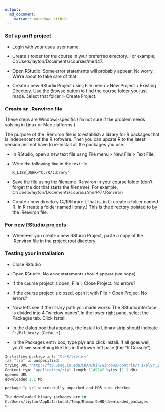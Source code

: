 ```yaml
---
output:
  md_document:
    variant: markdown_github
---
```


### Set up an R project 

- Login with your usual user name. 

- Create a folder for the course in your preferred directory. For
example, C:/Users/layton/Documents/courses/me447. 

- Open RStudio. Some error statements will probably appear. No
worry. We’re about to take care of that. 

- Create a new RStudio Project using File menu > New Project > Existing Directory. Use the Browse button to find the course folder you just made. Select that folder > Create Project. 

### Create an .Renviron file 

These steps are Windows-specific (I'm not sure if the problem needs solving in Linux or Mac platforms.)

The purpose of the .Renviron file is to establish a library for R packages that is independent of the R software. Then you can update R to the latest version and not have to re-install all the packages you use.  

- In RStudio, open a new text file using File menu > New File >  Text
File. 

- Write the following line in the text file

    `R_LIBS_USER="C:/R/library"`

- Save the file using the filename .Renviron in your course folder
(don’t forget the dot that starts the filename). For example, C:/Users/layton/Documents/courses/me447/.Renviron 

- Create a new directory C:/R/library. (That is, in C: create a folder named R. In R create a folder named library.) This is the directory pointed to by the .Renviron file.

### For new RStudio projects 

- Whenever you create a new RStudio Project, paste a copy of the .Renviron file in the project root directory. 

### Testing your installation

- Close RStudio 

- Open RStudio. No error statements should appear (we hope). 

- If the course project is open, File > Close Project. No errors? 

- If the course project is closed, open it with File > Open Project. No
errors? 

- Now let’s see if the library path you made works. The RStudio interface is divided into 4 “window panes”. In the lower right pane, select the Packages tab. Click Install. 

- In the dialog box that appears, the Install to Library strip should indicate `C:/R/library [Default]`. 

- In the Packages entry box, type plyr and click Install. If all goes well, you’ll see something like this in the lower left pane (the “R Console”). 

```r
Installing package into "C:/R/library" 
(as "lib" is unspecified)
trying URL "http://ftp.ussg.iu.edu/CRAN/bin/windows/contrib/3.1/plyr_1.8.1.zip"
Content type "application/zip" length 1149242 bytes (1.1 Mb)
opened URL
downloaded 1.1 Mb

package "plyr" successfully unpacked and MD5 sums checked

The downloaded binary packages are in
C:/Users/layton/AppData/Local/Temp/Rtmpwr9oHD/downloaded_packages
>
```











